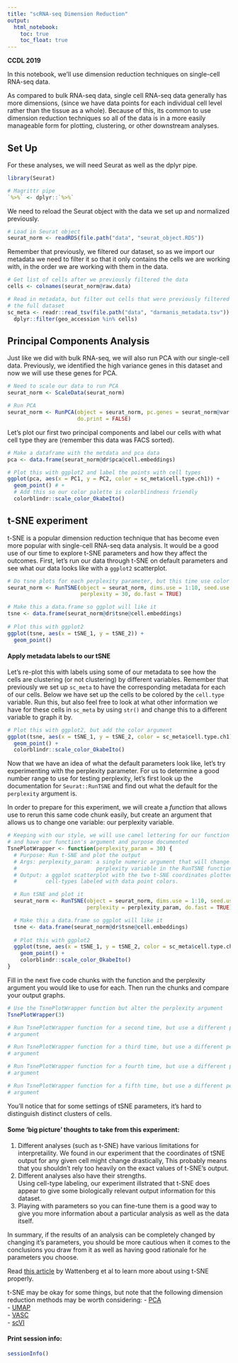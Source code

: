 ```yaml
---
title: "scRNA-seq Dimension Reduction"
output:   
  html_notebook: 
    toc: true
    toc_float: true
---
```


**CCDL 2019**

In this notebook, we'll use dimension reduction techniques on single-cell 
RNA-seq data. 

As compared to bulk RNA-seq data, single cell RNA-seq data generally has more 
dimensions, (since we have data points for each individual cell level rather 
than the tissue as a whole). 
Because of this, its common to use dimension reduction techniques so all of the
data is in a more easily manageable form for plotting, clustering, or other 
downstream analyses. 

## Set Up 

For these analyses, we will need Seurat as well as the dplyr pipe. 

```r
library(Seurat)

# Magrittr pipe
`%>%` <- dplyr::`%>%`
```

We need to reload the Seurat object with the data we set up and normalized 
previously. 

```r
# Load in Seurat object
seurat_norm <- readRDS(file.path("data", "seurat_object.RDS"))
```

Remember that previously, we filtered our dataset, so as we import our metadata
we need to filter it so that it only contains the cells we are working with, 
in the order we are working with them in the data. 

```r
# Get list of cells after we previously filtered the data
cells <- colnames(seurat_norm@raw.data)

# Read in metadata, but filter out cells that were previously filtered out of 
# the full dataset
sc_meta <- readr::read_tsv(file.path("data", "darmanis_metadata.tsv")) %>% 
  dplyr::filter(geo_accession %in% cells)
```

## Principal Components Analysis

Just like we did with bulk RNA-seq, we will also run PCA with our single-cell 
data. 
Previously, we identified the high variance genes in this dataset and now we 
will use these genes for PCA.

```r
# Need to scale our data to run PCA
seurat_norm <- ScaleData(seurat_norm)

# Run PCA
seurat_norm <- RunPCA(object = seurat_norm, pc.genes = seurat_norm@var.genes,
                      do.print = FALSE)
```

Let's plot our first two principal components and label our cells with what cell
type they are (remember this data was FACS sorted).

```r
# Make a dataframe with the metdata and pca data
pca <- data.frame(seurat_norm@dr$pca@cell.embeddings)

# Plot this with ggplot2 and label the points with cell types
ggplot(pca, aes(x = PC1, y = PC2, color = sc_meta$cell.type.ch1)) + 
  geom_point() # +
  # Add this so our color palette is colorblindness friendly
  colorblindr::scale_color_OkabeIto()
```

## t-SNE experiment

t-SNE is a popular dimension reduction technique that has become even more 
popular with single-cell RNA-seq data analysis. 
It would be a good use of our time to explore t-SNE parameters and how they 
affect the outcomes.
First, let's run our data through t-SNE on default parameters and see what our 
data looks like with a `ggplot2` scatterplot.

```r
# Do tsne plots for each perplexity parameter, but this time use color argument
seurat_norm <- RunTSNE(object = seurat_norm, dims.use = 1:10, seed.use = 1234, 
                       perplexity = 30, do.fast = TRUE)

# Make this a data.frame so ggplot will like it
tsne <- data.frame(seurat_norm@dr$tsne@cell.embeddings)
  
# Plot this with ggplot2
ggplot(tsne, aes(x = tSNE_1, y = tSNE_2)) + 
  geom_point()
```

#### Apply metadata labels to our tSNE

Let's re-plot this with labels using some of our metadata to see 
how the cells are clustering (or not clustering) by different variables. 
Remember that previously we set up `sc_meta` to have the corresponding
metadata for each of our cells. 
Below we have set up the cells to be colored by the `cell.type` variable. 
Run this, but also feel free to look at what other information we have for these
cells in `sc_meta` by using `str()` and change this to a different variable to 
graph it by.

```r
# Plot this with ggplot2, but add the color argument
ggplot(tsne, aes(x = tSNE_1, y = tSNE_2, color = sc_meta$cell.type.ch1)) + 
  geom_point() +
  colorblindr::scale_color_OkabeIto()
```

Now that we have an idea of what the default parameters look like, let's try
experimenting with the perplexity parameter. 
For us to determine a good number range to use for testing perplexity, let's 
first look up the documentation for `Seurat::RunTSNE` and find out what the 
default for the `perplexity` argument is. 

In order to prepare for this experiment, we will create a *function* that allows
use to rerun this same code chunk easily, but create an argument that allows us
to change one variable: our perplexity variable. 

```r
# Keeping with our style, we will use camel lettering for our function name
# and have our function's argument and purpose documented
TsnePlotWrapper <- function(perplexity_param = 30) {
  # Purpose: Run t-SNE and plot the output
  # Args: perplexity_param: a single numeric argument that will change the 
  #                         perplexity variable in the RunTSNE function. 
  # Output: a ggplot scatterplot with the two t-SNE coordinates plotted and 
  #         cell-types labeled with data point colors. 

  # Run tSNE and plot it
  seurat_norm <- RunTSNE(object = seurat_norm, dims.use = 1:10, seed.use = 1234, 
                         perplexity = perplexity_param, do.fast = TRUE)

  # Make this a data.frame so ggplot will like it
  tsne <- data.frame(seurat_norm@dr$tsne@cell.embeddings)
  
  # Plot this with ggplot2
  ggplot(tsne, aes(x = tSNE_1, y = tSNE_2, color = sc_meta$cell.type.ch1)) +
    geom_point() +
    colorblindr::scale_color_OkabeIto()
}
```

Fill in the next five code chunks with the function and the perplexity argument 
you would like to use for each. 
Then run the chunks and compare your output graphs.

```r
# Use the TsnePlotWrapper function but alter the perplexity argument
TsnePlotWrapper(3)
```

```r
# Run TsnePlotWrapper function for a second time, but use a different perplexity
# argument
```

```r
# Run TsnePlotWrapper function for a third time, but use a different perplexity
# argument
```

```r
# Run TsnePlotWrapper function for a fourth time, but use a different perplexity
# argument
```

```r
# Run TsnePlotWrapper function for a fifth time, but use a different perplexity
# argument
```

You'll notice that for some settings of tSNE parameters, it's hard to distinguish
distinct clusters of cells.

#### Some 'big picture' thoughts to take from this experiment: 
1) Different analyses (such as t-SNE) have various limitations for interpretaility.
   We found in our experiment that the coordinates of tSNE output for any given 
   cell might change drastically, 
   This probably means that you shouldn't rely too heavily on the exact values of
   t-SNE's output. 
2) Different analyses also have their strengths.   
   Using cell-type labeling, our experiment illstrated that t-SNE does 
   appear to give some biologically relevant output information for this dataset. 
3) Playing with parameters so you can fine-tune them is a good way to give you more
   information about a particular analysis as well as the data itself. 
   
In summary, if the results of an analysis can be completely changed by changing it's
parameters, you should be more cautious when it comes to the conclusions you
draw from it as well as having good rationale for he parameters you choose. 

Read [this article](https://distill.pub/2016/misread-tsne/) by Wattenberg et al
to learn more about using t-SNE properly. 
  
t-SNE may be okay for some things, but note that the following dimension reduction 
methods may be worth considering: 
- [PCA](http://setosa.io/ev/principal-component-analysis/)  
- [UMAP](https://github.com/lmcinnes/umap)  
- [VASC](https://www.sciencedirect.com/science/article/pii/S167202291830439X)  
- [scVI](https://scvi.readthedocs.io/en/master/readme.html)  

#### Print session info:
```r
sessionInfo()
```
